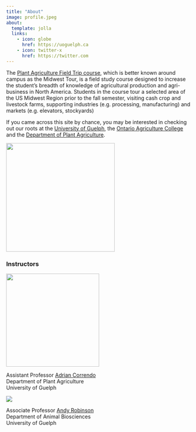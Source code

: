 ```yaml
---
title: "About"
image: profile.jpeg
about:
  template: jolla
  links:
    - icon: globe
      href: https://uoguelph.ca
    - icon: twitter-x
      href: https://twitter.com
---
```


The [Plant Agriculture Field Trip course](https://www.plant.uoguelph.ca/mwtour-course), which is better known around campus as the Midwest Tour, is a field study course designed to increase the student's breadth of knowledge of agricultural production and agri-business in North America. Students in the course tour a selected area of the US Midwest Region prior to the fall semester, visiting cash crop and livestock farms, supporting industries (e.g. processing, manufacturing) and markets (e.g. elevators, stockyards)

If you came across this site by chance, you may be interested in checking out our roots at the [University of Guelph](http://www.uoguelph.ca/), the [Ontario Agriculture College](https://www.uoguelph.ca/oac/) and the [Department of Plant Agriculture](http://www.plant.uoguelph.ca/).

![](uog.png){width="293"}

### Instructors

![](Adrian.png){width="251"}

Assistant Professor [Adrian Correndo](https://www.plant.uoguelph.ca/acorrend) <br/> Department of Plant Agriculture <br/> University of Guelph <br/>

![](andy.jpg)

Associate Professor [Andy Robinson](https://animalbiosciences.uoguelph.ca/abscpeople/andyr) <br/> Department of Animal Biosciences <br/> University of Guelph <br/>
